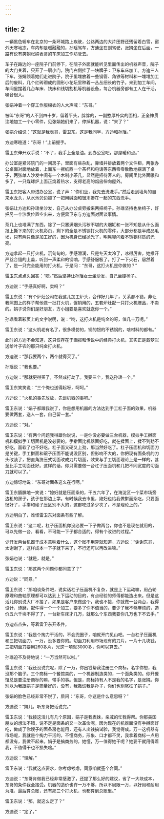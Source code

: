```yaml
---
---
---
```

title: 2
---



一辆黑色轿车在北京的一条环城路上疾驶，公路两边的大片田野还残留着白雪，窗外天寒地冻，车内却是暖融融的，孙瑶驾车，方迪坐在副驾驶，张娟坐在后面，一路有说有笑朝张娟表哥的车床加工作坊驶去。

车子在路边的一座院子门前停下，在院子外面就能听见里面传出的机器声音，院子的大门关着，只开了一扇小门，院门右侧挂了一块牌子：卫东车床加工。方迪三人下车，张娟领着她们走进院子，院子里堆放着一些钢管、角铁等材料和一堆堆加工后的废料，几个红砖砌成的圆形小花坛里种着一丛丛细长的竹子。来到加工车间，车间里摆着几台车床、铣床和线切割机等机器设备，每台机器旁都有工人在干活，噪音很大。

张娟冲着一个穿工作服棉衣的人大声喊：“东哥。”

被叫“东哥”的人不到四十岁，留着平头，胖胖的，一副憨厚朴实的面相，正全神贯注地加工一个小零件，见张娟她们来了，停掉机器，说：“来了？”

张娟介绍说：“这就是我表哥，雷卫东。这是我同学，方迪和孙瑶。”

方迪寒暄道：“东哥！”上前握手。

雷卫东伸开双手说：“不了，我手上全是油。到办公室吧，那屋暖和点。”

办公室是紧邻院门的一间房子，里面有些杂乱，靠墙并排放着两个文件柜，两张办公桌面对面地放着，上面东一摞纸西一个茶杯和电话等东西零零散散地摆满了桌子，两张单人沙发中间有一个木制小茶几，显然是招待客人的。房间里比外面暖和多了，一只煤球炉上面正烧着热水，支得老高的烟囱伸向屋外。

雷卫东把客人带进办公室，说了声：“你们坐，我先去洗洗手。”然后走到墙角的自来水龙头，从水池旁边抓了一把用碱面和锯末掺在一起的东西洗手。

张娟让方迪和孙瑶坐沙发，自己从办公桌旁搬来两把椅子。孙瑶坚持也坐椅子，好把另一个沙发位置空出来，方便雷卫东与方迪面对面谈事情。

茶几上也堆满了东西，除了一只塞满烟头污秽不堪的大烟缸和一张不知是从什么画报上撕下来的打火机彩页，剩下的全是不锈钢打火机的零件，大部分都是半成品毛坯，只有两只像是加工好的，因为机身已经抛光了，明晃晃闪着不锈钢材质的光亮。

方迪拿起一只打火机，沉甸甸的，手感滑润，只是冬天太冷了，冰得厉害。她推开严丝合缝的上盖，听到一声柔和的钢响，手感舒服极了。打了一下火石，居然着了，是一只完全能用的打火机。于是问：“东哥，这打火机是你做的？”

雷卫东点点头回答：“嗯。”然后坚持让孙瑶女士坐沙发，自己坐硬椅子。

方迪说：“手感真好啊，卖吗？”

雷卫东说：“有个炉灶公司在我这儿加工炉头，合作好几年了，关系都不错，非让我照图上的样子帮他做一批打火机，促销用的，五套炉灶配一只打火机赠品，不卖的。娟子说你们是好朋友，方小姐要是喜欢就送你一个。”

孙瑶看着彩页上的文字说明，说：“哟，这打火机是纯金的呀，值几十万呢。”

雷卫东说：“这火机老有名了，很多模仿的，铜的银的不锈钢的，啥材料的都有。”

此时的方迪不会知道，这只仅存在于画报和传说中的经典打火机，其实正是戴梦岩送给叶子农的那只纯金打火机。

方迪说：“那我要两个，两个就得买了。”

孙瑶说：“我也要。”

方迪说：“那就更得买了，不然成打劫了。我要三个，我送孙瑶一个。”

雷卫东笑笑说：“三个俺也送得起呀，呵呵。”

方迪说：“火机的事先放放，先谈机器的事吧。”

雷卫东说：“娟子都跟我说了，你是想用机器的方法达到手工杠子面的效果，机器要做两套，送人一套，自己留一套。”

方迪说：“对。”

雷卫东说：“有两个问题我得跟你说说，一是你没必要做三台机器，模拟手工擀面机和模拟手工切面机是没必要的。手擀面比机器面好吃，就在揉面上，揉不到劲不好吃，面软了也不好吃。杠子面又硬又上劲，那当然好吃了。杠子压面机和切面刀是关键，手工擀面和磙子压面不能说没区别，但影响不大的，你把现有面条机的刀头改装了，把直角挤压式切面改成刀片切面，效果与手工切面理论上是一样的，甚至比手工切面还好。这样的话，你只需要做一台杠子压面机和几把不同宽度的切面刀就可以了。”

方迪惊讶地说：“东哥对面条这么在行啊。”

雷卫东腼腆地一笑说：“媳妇就是压面条的，干五六年了，在海淀区一个菜市场旁边租的房子，孩子在那边上学。有时候我去市里，媳妇也给我做擀面条吃，只要面饧好了，手擀和磙子压区别不大的，这都吃过多少次了，不是理论上的。”

方迪明白了，难怪雷卫东对面条有些了解。

雷卫东说：“这二呢，杠子压面机你没必要一下子做两台，你也不是现在就用的，可以先做一台，看看，不可能一下子都合适的，得有个改进的过程。”

少开发两台机器于成本意味着什么，这个账不用算就知道，方迪说：“谢谢东哥，太谢谢了，这样成本一下子就下来了，不行还可以再改进嘛。”

张娟也说：“就是，就是。”

雷卫东说：“那这两个问题你都同意了？”

方迪说：“同意。”

雷卫东说：“那咱谈条件吧，说实话杠子压面机不复杂，就是上下运动嘛，用凸轮原理和曲轴原理都可以达到上下运动的目的，有点经验的师傅都能造出来。但是这活儿你别说大厂不接了，如果是客户来做这个，我也不接，你就做一台两台，我得设计、琢磨，配件得一个一个加工，要多了你不值当的，要少了我不够麻烦的，造价五六千块不得了了，一台新车床才几万，就那么个东西我要你几万也下不去手。”

方迪点点头，等着雷卫东开条件。

雷卫东说：“我是个掏力干活的，不会兜圈子，咱就开门见山吧。一台杠子压面机和三把切面刀，一万，没多要你的。切面刀利用市场现有的刀片，一片十几块钱，三把切面刀要用260多片，光这一项就3000多，你可以算去。”

孙瑶迫不及待地说：“一万当然可以啦。”

雷卫东说：“我还没说完呢，除了一万，你出钱帮我注册三个商标，名字你想，我没那个脑子。三个商标一个餐馆类的，一个机器制造类的，一个面条类的。你开餐馆总是要注册商标的嘛，带手的事。但是，商标持有人不是我的名字，是张娟。你别以为我跟娟子是商量好的，没有，我撒谎我是孙子，你们也别冤枉了娟子。”

张娟的脸色已经非常不悦了，质问：“东哥，你这是什么意思呀？”

方迪说：“娟儿，听东哥把话说完。”

雷卫东说：“我接这活儿有几个原因，娟子是我表妹，亲戚的忙我得帮。你那美国朋友的想法不错，说不定是面条的又一次革命呢，因为现在的机器面没有手擀面好吃，做成了你嫂子的面条房也能用，还有人出钱搞试验，我觉得成。万一这机器有市场呢，我就是个掏力干活的，不懂商务，形象、口才都不灵，我拿着商标一点用都没有，我做不起来。娟子是搞商务的，她懂，万一值得她干呢？她要干就用得着我，不值得干也不损失啥。”

方迪说：“理解。”

雷卫东说：“我就这点要求，你考虑考虑，同意咱就签个合同。”

方迪说：“东哥肯做我已经非常感激了，还提了那么好的建议，省了一大块成本，东哥的条件我全接受。机器的造价也许一万不够，所以不局限一万，以好用和耐用为准，最后算总账，还有那三个打火机，也都算到总账里。”

雷卫东说：“那，就这么定了？”

方迪说：“定了。”